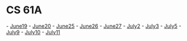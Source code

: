 =CS 61A=

- [[June19]]
- [[June20]]
- [[June25]]
- [[June26]]
- [[June27]]
- [[July2]]
- [[July3]]
- [[July5]]
- [[July9]]
- [[July10]]
- [[July11]]

